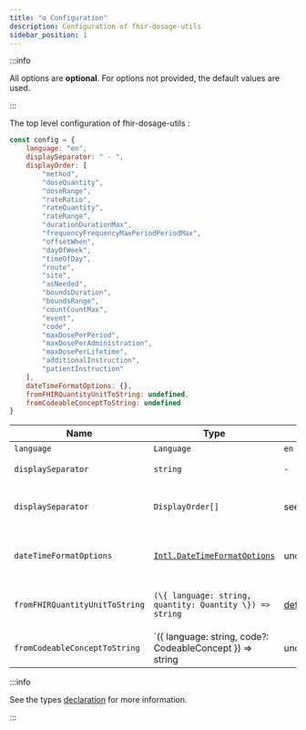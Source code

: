 ```yaml
---
title: "⚙️ Configuration"
description: Configuration of fhir-dosage-utils
sidebar_position: 1
---
```


:::info

All options are **optional**. For options not provided, the default values are used.

:::

The top level configuration of fhir-dosage-utils :

```jsx title="main.js"
const config = {
    language: "en",
    displaySeparator: " - ",
    displayOrder: [
        "method",
        "doseQuantity",
        "doseRange",
        "rateRatio",
        "rateQuantity",
        "rateRange",
        "durationDurationMax",
        "frequencyFrequencyMaxPeriodPeriodMax",
        "offsetWhen",
        "dayOfWeek",
        "timeOfDay",
        "route",
        "site",
        "asNeeded",
        "boundsDuration",
        "boundsRange",
        "countCountMax",
        "event",
        "code",
        "maxDosePerPeriod",
        "maxDosePerAdministration",
        "maxDosePerLifetime",
        "additionalInstruction",
        "patientInstruction"
    ],
    dateTimeFormatOptions: {},
    fromFHIRQuantityUnitToString: undefined,
    fromCodeableConceptToString: undefined
}
```

| Name         | Type         | Default                   | Description                                                            |
|--------------|--------------|---------------------------|-----------------------------------------------------------------------|
| `language` | `Language` | `en` | The language for the text generation |
| `displaySeparator` | `string`  | ` - ` | Separator between each part of "Dosage" |
| `displaySeparator` | `DisplayOrder[]` | see top-level config | Control the display order used by the algorithm. Useful when you want to turn off/on some rules for some reason |
| `dateTimeFormatOptions` | [`Intl.DateTimeFormatOptions`](https://developer.mozilla.org/en-US/docs/Web/JavaScript/Reference/Global_Objects/Intl/DateTimeFormat/DateTimeFormat#options) | undefined | To control the formatting of dateTime objects. If not provided, will use the defaults according locale e.g. "20/01/2024" | 
| `fromFHIRQuantityUnitToString` | `(\{ language: string, quantity: Quantity \}) => string` | [defaultFromFHIRQuantityUnitToString](https://github.com/jy95/fhir-dosage-utils/blob/main/src/utils/fromFHIRQuantityUnitToString.ts)  | Function to turn a quantity unit (e.g UCUM "ml") into a string for humans (e.g "militier") The choice to handle plural form or not is thus yours |
| `fromCodeableConceptToString` | `(\{ language: string, code?: CodeableConcept \}) => string | undefined` | [defaultFromCodeableConceptToString](https://github.com/jy95/fhir-dosage-utils/blob/main/src/utils/fromCodeableConceptToString.ts)  | Function to turn a codeable concept (e.g SNOMED CT "311504000") into a string for humans (e.g "With or after food"). The choice to handle extension, local valueset, ... is thus yours |

:::info

See the types [declaration](https://github.com/jy95/fhir-dosage-utils/blob/main/src/types.ts) for more information.

:::
